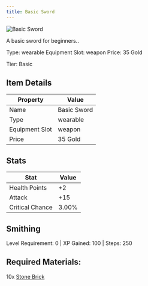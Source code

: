 ```yaml
---
title: Basic Sword
---
```


<div className="flex items-start gap-6 mb-8">
  <div className="flex-shrink-0">
    <img src="/assets/resources/crafting/weapons/swords/basic_sword.png" alt="Basic Sword" className="w-24 h-24 border rounded-lg" />
  </div>
  <div className="flex-1">
    <div className="space-y-2">
      <p className="text-lg text-muted-foreground">A basic sword for beginners..</p>
      <div className="flex flex-wrap gap-4 text-sm">
        <span className="px-2 py-1 bg-green-100 dark:bg-green-900 rounded-md">
          Type: wearable
        </span>
        <span className="px-2 py-1 bg-purple-100 dark:bg-purple-900 rounded-md">
          Equipment Slot: weapon
        </span>
        <span className="px-2 py-1 bg-yellow-100 dark:bg-yellow-900 rounded-md">
          Price: 35 Gold
        </span>
      </div>
      <p className="text-sm font-medium">Tier: Basic</p>
    </div>
  </div>
</div>

## Item Details
| Property | Value |
|----------|-------|
| Name | Basic Sword |
| Type | wearable |
| Equipment Slot | weapon |
| Price | 35 Gold |

## Stats
| Stat | Value |
|------|-------|
| Health Points | +2 |
| Attack | +15 |
| Critical Chance | 3.00% |

## Smithing
Level Requirement: 0 | XP Gained: 100 | Steps: 250

## Required Materials:
10x [Stone Brick](/docs/resources/individual/stone_brick)

